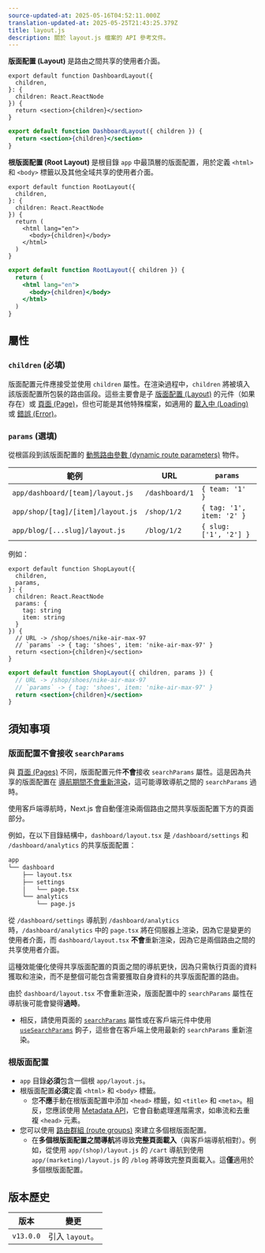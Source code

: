 ```yaml
---
source-updated-at: 2025-05-16T04:52:11.000Z
translation-updated-at: 2025-05-25T21:43:25.379Z
title: layout.js
description: 關於 layout.js 檔案的 API 參考文件。
---
```


**版面配置 (Layout)** 是路由之間共享的使用者介面。

```tsx filename="app/dashboard/layout.tsx" switcher
export default function DashboardLayout({
  children,
}: {
  children: React.ReactNode
}) {
  return <section>{children}</section>
}
```

```jsx filename="app/dashboard/layout.js" switcher
export default function DashboardLayout({ children }) {
  return <section>{children}</section>
}
```

**根版面配置 (Root Layout)** 是根目錄 `app` 中最頂層的版面配置，用於定義 `<html>` 和 `<body>` 標籤以及其他全域共享的使用者介面。

```tsx filename="app/layout.tsx" switcher
export default function RootLayout({
  children,
}: {
  children: React.ReactNode
}) {
  return (
    <html lang="en">
      <body>{children}</body>
    </html>
  )
}
```

```jsx filename="app/layout.js" switcher
export default function RootLayout({ children }) {
  return (
    <html lang="en">
      <body>{children}</body>
    </html>
  )
}
```

## 屬性

### `children` (必填)

版面配置元件應接受並使用 `children` 屬性。在渲染過程中，`children` 將被填入該版面配置所包裝的路由區段。這些主要會是子 [版面配置 (Layout)](/docs/app/building-your-application/routing/pages-and-layouts#pages) 的元件（如果存在）或 [頁面 (Page)](/docs/app/building-your-application/routing/pages-and-layouts#pages)，但也可能是其他特殊檔案，如適用的 [載入中 (Loading)](/docs/app/building-your-application/routing/loading-ui-and-streaming) 或 [錯誤 (Error)](/docs/app/building-your-application/routing/error-handling)。

### `params` (選填)

從根區段到該版面配置的 [動態路由參數 (dynamic route parameters)](/docs/app/building-your-application/routing/dynamic-routes) 物件。

| 範例                           | URL            | `params`                  |
| ------------------------------ | -------------- | ------------------------- |
| `app/dashboard/[team]/layout.js`  | `/dashboard/1` | `{ team: '1' }`           |
| `app/shop/[tag]/[item]/layout.js` | `/shop/1/2`    | `{ tag: '1', item: '2' }` |
| `app/blog/[...slug]/layout.js`    | `/blog/1/2`    | `{ slug: ['1', '2'] }`    |

例如：

```tsx filename="app/shop/[tag]/[item]/layout.tsx" switcher
export default function ShopLayout({
  children,
  params,
}: {
  children: React.ReactNode
  params: {
    tag: string
    item: string
  }
}) {
  // URL -> /shop/shoes/nike-air-max-97
  // `params` -> { tag: 'shoes', item: 'nike-air-max-97' }
  return <section>{children}</section>
}
```

```jsx filename="app/shop/[tag]/[item]/layout.js" switcher
export default function ShopLayout({ children, params }) {
  // URL -> /shop/shoes/nike-air-max-97
  // `params` -> { tag: 'shoes', item: 'nike-air-max-97' }
  return <section>{children}</section>
}
```

## 須知事項

### 版面配置不會接收 `searchParams`

與 [頁面 (Pages)](/docs/app/api-reference/file-conventions/page) 不同，版面配置元件**不會**接收 `searchParams` 屬性。這是因為共享的版面配置在 [導航期間不會重新渲染](/docs/app/building-your-application/routing/linking-and-navigating#3-partial-rendering)，這可能導致導航之間的 `searchParams` 過時。

使用客戶端導航時，Next.js 會自動僅渲染兩個路由之間共享版面配置下方的頁面部分。

例如，在以下目錄結構中，`dashboard/layout.tsx` 是 `/dashboard/settings` 和 `/dashboard/analytics` 的共享版面配置：

```txt highight={3} hideLineNumbers
app
└── dashboard
    ├── layout.tsx
    ├── settings
    │   └── page.tsx
    └── analytics
        └── page.js
```

從 `/dashboard/settings` 導航到 `/dashboard/analytics` 時，`/dashboard/analytics` 中的 `page.tsx` 將在伺服器上渲染，因為它是變更的使用者介面，而 `dashboard/layout.tsx` **不會**重新渲染，因為它是兩個路由之間的共享使用者介面。

這種效能優化使得共享版面配置的頁面之間的導航更快，因為只需執行頁面的資料獲取和渲染，而不是整個可能包含需要獲取自身資料的共享版面配置的路由。

由於 `dashboard/layout.tsx` 不會重新渲染，版面配置中的 `searchParams` 屬性在導航後可能會變得**過時**。

- 相反，請使用頁面的 [`searchParams`](/docs/app/api-reference/file-conventions/page#searchparams-optional) 屬性或在客戶端元件中使用 [`useSearchParams`](/docs/app/api-reference/functions/use-search-params) 鉤子，這些會在客戶端上使用最新的 `searchParams` 重新渲染。

### 根版面配置

- `app` 目錄**必須**包含一個根 `app/layout.js`。
- 根版面配置**必須**定義 `<html>` 和 `<body>` 標籤。
  - 您**不應**手動在根版面配置中添加 `<head>` 標籤，如 `<title>` 和 `<meta>`。相反，您應該使用 [Metadata API](/docs/app/api-reference/functions/generate-metadata)，它會自動處理進階需求，如串流和去重複 `<head>` 元素。
- 您可以使用 [路由群組 (route groups)](/docs/app/building-your-application/routing/route-groups) 來建立多個根版面配置。
  - 在**多個根版面配置之間導航**將導致**完整頁面載入**（與客戶端導航相對）。例如，從使用 `app/(shop)/layout.js` 的 `/cart` 導航到使用 `app/(marketing)/layout.js` 的 `/blog` 將導致完整頁面載入。這**僅**適用於多個根版面配置。

## 版本歷史

| 版本       | 變更                  |
| ---------- | -------------------- |
| `v13.0.0` | 引入 `layout`。      |